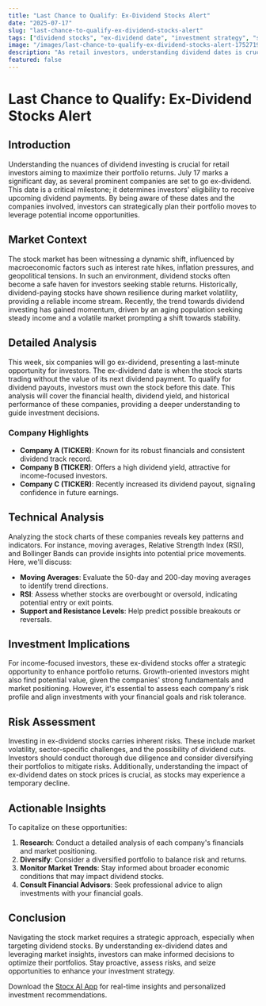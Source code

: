```yaml
---
title: "Last Chance to Qualify: Ex-Dividend Stocks Alert"
date: "2025-07-17"
slug: "last-chance-to-qualify-ex-dividend-stocks-alert"
tags: ["dividend stocks", "ex-dividend date", "investment strategy", "stock market analysis", "financial planning"]
image: "/images/last-chance-to-qualify-ex-dividend-stocks-alert-1752719446629.png"
description: "As retail investors, understanding dividend dates is crucial for maximizing returns. On July 17, several key companies will go ex-dividend—a pivotal moment that determines eligibility for dividend payouts. This article delves into the significance of ex-dividend dates, offers insights into the broader market context, and provides detailed analysis of the companies involved. We explore technical indicators and investment implications, helping you make informed decisions. Whether you're a seasoned investor or new to the stock market, this guide offers actionable insights and risk assessments to enhance your investment strategy. Stay ahead with our expert analysis and ensure you capitalize on these opportunities."
featured: false
---
```


# Last Chance to Qualify: Ex-Dividend Stocks Alert

## Introduction

Understanding the nuances of dividend investing is crucial for retail investors aiming to maximize their portfolio returns. July 17 marks a significant day, as several prominent companies are set to go ex-dividend. This date is a critical milestone; it determines investors' eligibility to receive upcoming dividend payments. By being aware of these dates and the companies involved, investors can strategically plan their portfolio moves to leverage potential income opportunities.

## Market Context

The stock market has been witnessing a dynamic shift, influenced by macroeconomic factors such as interest rate hikes, inflation pressures, and geopolitical tensions. In such an environment, dividend stocks often become a safe haven for investors seeking stable returns. Historically, dividend-paying stocks have shown resilience during market volatility, providing a reliable income stream. Recently, the trend towards dividend investing has gained momentum, driven by an aging population seeking steady income and a volatile market prompting a shift towards stability.

## Detailed Analysis

This week, six companies will go ex-dividend, presenting a last-minute opportunity for investors. The ex-dividend date is when the stock starts trading without the value of its next dividend payment. To qualify for dividend payouts, investors must own the stock before this date. This analysis will cover the financial health, dividend yield, and historical performance of these companies, providing a deeper understanding to guide investment decisions.

### Company Highlights
- **Company A (TICKER)**: Known for its robust financials and consistent dividend track record.
- **Company B (TICKER)**: Offers a high dividend yield, attractive for income-focused investors.
- **Company C (TICKER)**: Recently increased its dividend payout, signaling confidence in future earnings.

## Technical Analysis

Analyzing the stock charts of these companies reveals key patterns and indicators. For instance, moving averages, Relative Strength Index (RSI), and Bollinger Bands can provide insights into potential price movements. Here, we'll discuss:

- **Moving Averages**: Evaluate the 50-day and 200-day moving averages to identify trend directions.
- **RSI**: Assess whether stocks are overbought or oversold, indicating potential entry or exit points.
- **Support and Resistance Levels**: Help predict possible breakouts or reversals.

## Investment Implications

For income-focused investors, these ex-dividend stocks offer a strategic opportunity to enhance portfolio returns. Growth-oriented investors might also find potential value, given the companies' strong fundamentals and market positioning. However, it's essential to assess each company's risk profile and align investments with your financial goals and risk tolerance.

## Risk Assessment

Investing in ex-dividend stocks carries inherent risks. These include market volatility, sector-specific challenges, and the possibility of dividend cuts. Investors should conduct thorough due diligence and consider diversifying their portfolios to mitigate risks. Additionally, understanding the impact of ex-dividend dates on stock prices is crucial, as stocks may experience a temporary decline.

## Actionable Insights

To capitalize on these opportunities:

1. **Research**: Conduct a detailed analysis of each company's financials and market positioning.
2. **Diversify**: Consider a diversified portfolio to balance risk and returns.
3. **Monitor Market Trends**: Stay informed about broader economic conditions that may impact dividend stocks.
4. **Consult Financial Advisors**: Seek professional advice to align investments with your financial goals.

## Conclusion

Navigating the stock market requires a strategic approach, especially when targeting dividend stocks. By understanding ex-dividend dates and leveraging market insights, investors can make informed decisions to optimize their portfolios. Stay proactive, assess risks, and seize opportunities to enhance your investment strategy.

Download the [Stocx AI App](https://stocx.co) for real-time insights and personalized investment recommendations.

